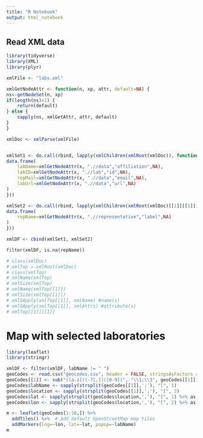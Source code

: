 ```yaml
---
title: "R Notebook"
output: html_notebook
---
```


## Read XML data

```r
library(tidyverse)
library(XML)
library(plyr)

xmlFile <- "labs.xml"

xmlGetNodeAttr <- function(n, xp, attr, default=NA) {
ns<-getNodeSet(n, xp)
if(length(ns)<1) {
    return(default)
} else {
    sapply(ns, xmlGetAttr, attr, default)
}
}

xmlDoc <- xmlParse(xmlFile)


xmlSet1 <- do.call(rbind, lapply(xmlChildren(xmlRoot(xmlDoc)), function(x) {
data.frame(
    labName=xmlGetNodeAttr(x, ".//data","affiliation",NA),
    labID=xmlGetNodeAttr(x, ".//lab","id",NA),
    repMail=xmlGetNodeAttr(x, ".//data","email",NA),
    labUrl=xmlGetNodeAttr(x, ".//data","url",NA)
)
}))

xmlSet2 <- do.call(rbind, lapply(xmlChildren(xmlRoot(xmlDoc)[[1]][[1]]), function(x) {
data.frame(
    repName=xmlGetNodeAttr(x, ".//representative","label",NA)
)
}))

xmlDF <- cbind(xmlSet1, xmlSet2)

filter(xmlDF, is.na(repName))

# class(xmlDoc)
# xmlTop = xmlRoot(xmlDoc)
# class(xmlTop)
# xmlName(xmlTop)
# xmlSize(xmlTop)
# xmlName(xmlTop[[1]])
# xmlSize(xmlTop[[1]])
# xmlSApply(xmlTop[[1]], xmlName) #name(s)
# xmlSApply(xmlTop[[1]], xmlAttrs) #attribute(s)
# xmlTop[[1]][[1]]
```

# Map with selected laboratories

```r
library(leaflet)
library(stringr)

xmlDF <- filter(xmlDF, labName != " ")
geoCodes <- read.csv("geocodes.csv", header = FALSE, stringsAsFactors = FALSE)
geoCodes[[1]] <- sub("([a-z])(-?[,])([0-9])", "\\1;\\3", geoCodes[[1]], ignore.case = TRUE)
geoCodes$labName <- sapply(strsplit(geoCodes[[1]],';'), "[", 1)
geoCodes$location <- sapply(strsplit(geoCodes[[1]],';'), "[", 2)
geoCodes$lat <- sapply(strsplit(geoCodes$location,','), "[", 1) %>% as.numeric
geoCodes$lon <- sapply(strsplit(geoCodes$location,','), "[", 2) %>% as.numeric

m <- leaflet(geoCodes[1:10,]) %>%
  addTiles() %>%  # Add default OpenStreetMap map tiles
  addMarkers(lng=~lon, lat=~lat, popup=~labName)
m 
```

